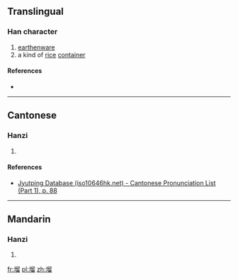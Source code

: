 ==Translingual==

===Han character===
{{Han char|rn=32|rad=土|as=10|sn=13|four=47160|canj=GHHW|ids=⿰土留}}

# [[earthenware]]
# a kind of [[rice]] [[container]]

====References====
* {{Han ref|kx=0236.341|hdz=10473.140|uh=586F|ud=22639|bh=DCE8|bd=56552}}

----

==Cantonese==

===Hanzi===
{{yue-hanzi|jyut=[[lau6]]|y=lau6}}

# {{defn|lang=yue|sort=土10}}

====References====
*[http://www.iso10646hk.net/jp/document/download.jsp Jyutping Database (iso10646hk.net) - Cantonese Pronunciation List (Part 1), p. 88]

----

==Mandarin==

===Hanzi===
{{cmn-hanzi|pin=[[liù]] ([[liu4]])|wg=liu<sup>4</sup>}}

# {{defn|lang=cmn|sort=土10}}

[[fr:塯]]
[[pl:塯]]
[[zh:塯]]